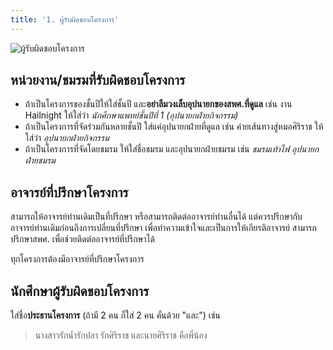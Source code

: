```yaml
---
title: '1. ผู้รับผิดชอบโครงการ'
---
```


![ผู้รับผิดชอบโครงการ](/images/sop/proj/project_open_director.png)

## หน่วยงาน/ชมรมที่รับผิดชอบโครงการ

- ถ้าเป็นโครงการของชั้นปีให้ใส่ชั้นปี และ**อย่าลืมวงเล็บอุปนายกของสพศ.ที่ดูแล** เช่น งาน Hailnight ให้ใส่ว่า _นักศึกษาแพทย์ชั้นปีที่ 1 (อุปนายกฝ่ายกิจกรรม)_
- ถ้าเป็นโครงการที่จัดร่วมกันหลายชั้นปี ใส่แค่อุปนายกฝ่ายที่ดูแล เช่น ค่ายเส้นทางสู่หมอศิริราช ให้ใส่ว่า _อุปนายกฝ่ายกิจกรรม_
- ถ้าเป็นโครงการที่จัดโดยชมรม ให้ใส่ชื่อชมรม และอุปนายกฝ่ายชมรม เช่น _ชมรมเท้าไฟ อุปนายกฝ่ายชมรม_

## อาจารย์ที่ปรึกษาโครงการ

สามารถให้อาจารย์ท่านเดิมเป็นที่ปรึกษา หรือสามารถติดต่ออาจารย์ท่านอื่นได้ แต่ควรปรึกษากับอาจารย์ท่านเดิมก่อนถึงการเปลี่ยนที่ปรึกษา เพื่อทำความเข้าใจและเป็นการให้เกียรติอาจารย์ สามารถปรึกษาสพศ. เพื่อช่วยติดต่ออาจารย์ที่ปรึกษาได้

<Warning>ทุกโครงการต้องมีอาจารย์ที่ปรึกษาโครงการ</Warning>

## นักศึกษาผู้รับผิดชอบโครงการ

ใส่ชื่อ**ประธานโครงการ** (ถ้ามี 2 คน ก็ใส่ 2 คน คั่นด้วย "และ") เช่น

> นางสาวรักน้ำรักปลา รักศิริราช และนายศิริราช คือพี่น้อง
